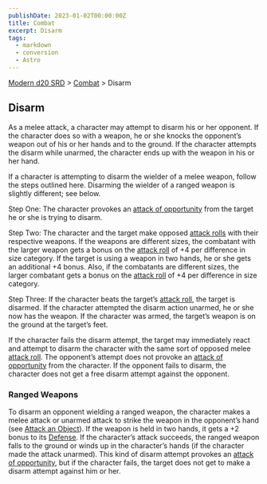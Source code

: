 ```yaml
---
publishDate: 2023-01-02T00:00:00Z
title: Combat
excerpt: Disarm
tags:
  - markdown
  - conversion
  - Astro
---
```


[Modern d20 SRD](/#modernD20) > [Combat](modern-d20-srd-combat-index) > Disarm

## Disarm

As a melee attack, a character may attempt to disarm his or her opponent. If
the character does so with a weapon, he or she knocks the opponent’s weapon
out of his or her hands and to the ground. If the character attempts the
disarm while unarmed, the character ends up with the weapon in his or her
hand.

If a character is attempting to disarm the wielder of a melee weapon, follow
the steps outlined here. Disarming the wielder of a ranged weapon is slightly
different; see below.

Step One: The character provokes an [attack of opportunity](modern-d20-srd-combat-attacks-of-opportunity) from the target he or she is trying to disarm.

Step Two: The character and the target make opposed [attack rolls](modern-d20-srd-combat-attack-roll) with their respective weapons. If
the weapons are different sizes, the combatant with the larger weapon gets a
bonus on the [attack roll](modern-d20-srd-combat-attack-roll) of +4 per
difference in size category. If the target is using a weapon in two hands, he
or she gets an additional +4 bonus. Also, if the combatants are different
sizes, the larger combatant gets a bonus on the [attack roll](modern-d20-srd-combat-attack-roll) of +4 per difference in size category.

Step Three: If the character beats the target’s [attack roll](modern-d20-srd-combat-attack-roll), the target is disarmed. If the character attempted the
disarm action unarmed, he or she now has the weapon. If the character was
armed, the target’s weapon is on the ground at the target’s feet.

If the character fails the disarm attempt, the target may immediately react
and attempt to disarm the character with the same sort of opposed melee
[attack roll](modern-d20-srd-combat-attack-roll). The opponent’s attempt does
not provoke an [attack of opportunity](modern-d20-srd-combat-attacks-of-opportunity) from the character. If the opponent fails to disarm, the
character does not get a free disarm attempt against the opponent.

### Ranged Weapons

To disarm an opponent wielding a ranged weapon, the character makes a melee
attack or unarmed attack to strike the weapon in the opponent’s hand (see
[Attack an Object](modern-d20-srd-combat-attack-an-object)). If the weapon is
held in two hands, it gets a +2 bonus to its [Defense](modern-d20-srd-combat-defense). If the character’s attack succeeds, the ranged weapon falls to the
ground or winds up in the character’s hands (if the character made the attack
unarmed). This kind of disarm attempt provokes an [attack of opportunity](modern-d20-srd-combat-attacks-of-opportunity), but if the
character fails, the target does not get to make a disarm attempt against him
or her.

